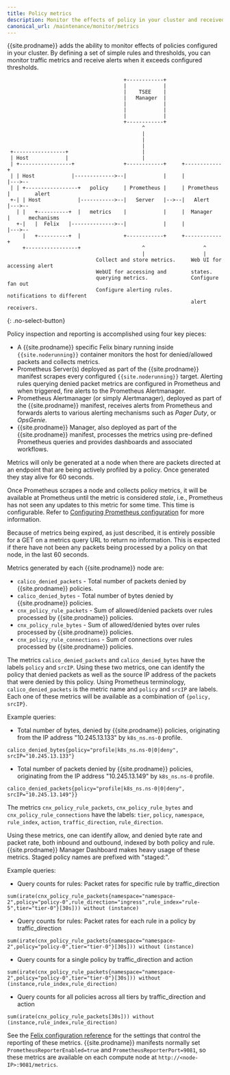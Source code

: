 ```yaml
---
title: Policy metrics
description: Monitor the effects of policy in your cluster and received alerts by defining rules and thresholds.
canonical_url: /maintenance/monitor/metrics
---
```


{{site.prodname}} adds the ability to monitor effects of policies configured in your cluster.
By defining a set of simple rules and thresholds, you can monitor traffic metrics and receive
alerts when it exceeds configured thresholds.

```
                                      +------------+
                                      |            |
                                      |    TSEE    |
                                      |   Manager  |
                                      |            |
                                      |            |
                                      |            |
                                      +------------+
                                            ^
                                            |
                                            |
                                            |
 +-----------------+                        |
 | Host            |                        |
 | +-----------------+                +------------+     +------------+
 | | Host            |------------->--|            |     |            |--->--
 | | +-----------------+   policy     | Prometheus |     | Prometheus |        alert
 +-| | Host            |----------->--|   Server   |-->--|   Alert    |--->--
   | |   +----------+  |   metrics    |            |     |  Manager   |      mechanisms
   +-|   |  Felix   |-------------->--|            |     |            |--->--
     |   +----------+  |              +------------+     +------------+
     +-----------------+                    ^                   ^
                                            |                   |
                             Collect and store metrics.     Web UI for accessing alert
                             WebUI for accessing and        states.
                             querying metrics.              Configure fan out
                             Configure alerting rules.      notifications to different
                                                            alert receivers.
```
{: .no-select-button}

Policy inspection and reporting is accomplished using four key pieces:

-  A {{site.prodname}} specific Felix binary running inside `{{site.noderunning}}` container
   monitors the host for denied/allowed packets and collects metrics.
-  Prometheus Server(s) deployed as part of the {{site.prodname}} manifest scrapes
   every configured `{{site.noderunning}}` target. Alerting rules querying denied packet
   metrics are configured in Prometheus and when triggered, fire alerts to
   the Prometheus Alertmanager.
-  Prometheus Alertmanager (or simply Alertmanager), deployed as part of
   the {{site.prodname}} manifest, receives alerts from Prometheus and forwards
   alerts to various alerting mechanisms such as _Pager Duty_, or _OpsGenie_.
-  {{site.prodname}} Manager, also deployed as part of the {{site.prodname}} manifest,
   processes the metrics using pre-defined Prometheus queries and provides dashboards and associated workflows.

Metrics will only be generated at a node when there are packets directed at an endpoint that are being actively profiled by a policy.
Once generated they stay alive for 60 seconds.

Once Prometheus scrapes a node and collects policy metrics, it will be
available at Prometheus until the metric is considered _stale_, i.e.,
Prometheus has not seen any updates to this metric for some time. This time is
configurable. Refer to
[Configuring Prometheus configuration]({{site.baseurl}}/maintenance/monitor/prometheus)
for more information.

Because of metrics being expired, as just described, it is entirely possible
for a GET on a metrics query URL to return no information.  This is expected
if there have not been any packets being processed by a policy on that node, in
the last 60 seconds.

Metrics generated by each {{site.prodname}} node are:

- `calico_denied_packets` - Total number of packets denied by {{site.prodname}} policies.
- `calico_denied_bytes` - Total number of bytes denied by {{site.prodname}} policies.
- `cnx_policy_rule_packets` - Sum of allowed/denied packets over rules processed by
  {{site.prodname}} policies.
- `cnx_policy_rule_bytes` - Sum of allowed/denied bytes over rules processed by
  {{site.prodname}} policies.
- `cnx_policy_rule_connections` - Sum of connections over rules processed by {{site.prodname}}
  policies.

The metrics `calico_denied_packets` and `calico_denied_bytes` have the labels `policy` and `srcIP`.
Using these two metrics, one can identify the policy that denied packets as well as
the source IP address of the packets that were denied by this policy. Using
Prometheus terminology, `calico_denied_packets` is the metric name and `policy`
and `srcIP` are labels. Each one of these metrics will be available as a
combination of `{policy, srcIP}`.

Example queries:
- Total number of bytes, denied by {{site.prodname}} policies, originating from the IP address "10.245.13.133"
by `k8s_ns.ns-0` profile.
```
calico_denied_bytes{policy="profile|k8s_ns.ns-0|0|deny", srcIP="10.245.13.133"}
```
- Total number of packets denied by {{site.prodname}} policies, originating from the IP address "10.245.13.149"
by `k8s_ns.ns-0` profile.
```
calico_denied_packets{policy="profile|k8s_ns.ns-0|0|deny", srcIP="10.245.13.149"}}
```

The metrics `cnx_policy_rule_packets`, `cnx_policy_rule_bytes` and `cnx_policy_rule_connections` have the
labels: `tier`, `policy`, `namespace`, `rule_index`, `action`, `traffic_direction`, `rule_direction`.

Using these metrics, one can identify allow, and denied byte rate and packet rate, both inbound and outbound, indexed by both policy and rule. {{site.prodname}} Manager Dashboard makes heavy usage of these metrics.
Staged policy names are prefixed with "staged:". 

Example queries:
- Query counts for rules: Packet rates for specific rule by traffic_direction
```
sum(irate(cnx_policy_rule_packets{namespace="namespace-2",policy="policy-0",rule_direction="ingress",rule_index="rule-5",tier="tier-0"}[30s])) without (instance)
```
- Query counts for rules: Packet rates for each rule in a policy by traffic_direction
```
sum(irate(cnx_policy_rule_packets{namespace="namespace-2",policy="policy-0",tier="tier-0"}[30s])) without (instance)
```
- Query counts for a single policy by traffic_direction and action
```
sum(irate(cnx_policy_rule_packets{namespace="namespace-2",policy="policy-0",tier="tier-0"}[30s])) without (instance,rule_index,rule_direction)
```
- Query counts for all policies across all tiers by traffic_direction and action
```
sum(irate(cnx_policy_rule_packets[30s])) without (instance,rule_index,rule_direction)
```

See the
[Felix configuration reference]({{site.baseurl}}/reference/felix/configuration#{{site.prodnamedash}}-specific-configuration) for
the settings that control the reporting of these metrics. {{site.prodname}} manifests
normally set `PrometheusReporterEnabled=true` and
`PrometheusReporterPort=9081`, so these metrics are available on each compute
node at `http://<node-IP>:9081/metrics`.
